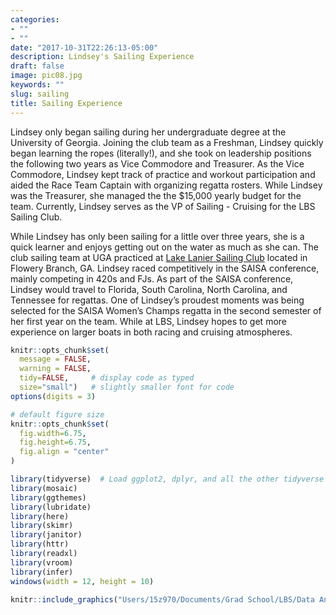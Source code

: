 ```yaml
---
categories:
- ""
- ""
date: "2017-10-31T22:26:13-05:00"
description: Lindsey's Sailing Experience
draft: false
image: pic08.jpg
keywords: ""
slug: sailing
title: Sailing Experience
---
```


Lindsey only began sailing during her undergraduate degree at the University of Georgia. Joining the club team as a Freshman, Lindsey quickly began learning the ropes (literally!), and she took on leadership positions the following two years as Vice Commodore and Treasurer. As the Vice Commodore, Lindsey kept track of practice and workout participation and aided the Race Team Captain with organizing regatta rosters. While Lindsey was the Treasurer, she managed the the $15,000 yearly budget for the team. Currently, Lindsey serves as the VP of Sailing - Cruising for the LBS Sailing Club. 

While Lindsey has only been sailing for a little over three years, she is a quick learner and enjoys getting out on the water as much as she can. The club sailing team at UGA practiced at [Lake Lanier Sailing Club](<https://www.llsc.com/>) located in Flowery Branch, GA. Lindsey raced competitively in the SAISA conference, mainly competing in 420s and FJs. As part of the SAISA conference, Lindsey would travel to Florida, South Carolina, North Carolina, and Tennessee for regattas. One of Lindsey's proudest moments was being selected for the SAISA Women's Champs regatta in the second semester of her first year on the team. While at LBS, Lindsey hopes to get more experience on larger boats in both racing and cruising atmospheres.


```r
knitr::opts_chunk$set(
  message = FALSE, 
  warning = FALSE, 
  tidy=FALSE,     # display code as typed
  size="small")   # slightly smaller font for code
options(digits = 3)

# default figure size
knitr::opts_chunk$set(
  fig.width=6.75, 
  fig.height=6.75,
  fig.align = "center"
)
```

```r
library(tidyverse)  # Load ggplot2, dplyr, and all the other tidyverse packages
library(mosaic)
library(ggthemes)
library(lubridate)
library(here)
library(skimr)
library(janitor)
library(httr)
library(readxl)
library(vroom)
library(infer)
windows(width = 12, height = 10)
```

```r
knitr::include_graphics("Users/15z970/Documents/Grad School/LBS/Data Analytics/R Repository/my_website/static/img/lbssailing.jpeg",error =FALSE)
```
